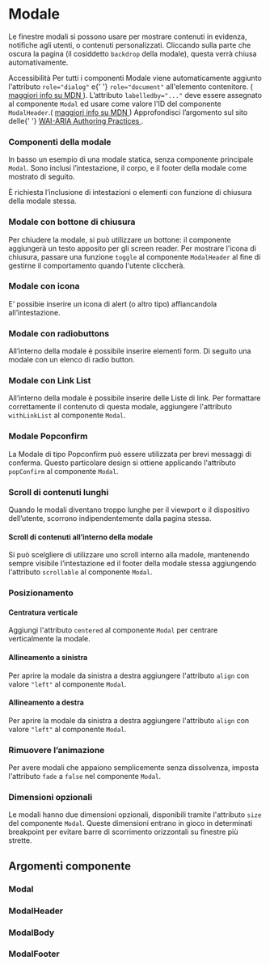 
<Meta title='Documentazione/Componenti/Modale' component={Modal} />

# Modale

Le finestre modali si possono usare per mostrare contenuti in evidenza, notifiche agli utenti, o contenuti personalizzati.
Cliccando sulla parte che oscura la pagina (il cosiddetto `backdrop` della modale), questa verrà chiusa automativamente.

<div className='docs'>
  <Callout color='warning'>
    <CalloutTitle>
      <span className='text'>Accessibilità</span>
    </CalloutTitle>
    <CalloutText>
      Per tutti i componenti Modale viene automaticamente aggiunto l'attributo <Code>role="dialog"</Code> e{' '}
      <Code>role="document"</Code> all'elemento contenitore. (
      <a
        href='https://developer.mozilla.org/en-US/docs/Web/Accessibility/ARIA/ARIA_Techniques/Using_the_dialog_role'
        target='_blank'
        rel='noreferrer'
      >
        maggiori info su MDN
      </a>
      ).
    </CalloutText>
    <CalloutText>
      L’attributo <Code>labelledby="..."</Code> deve essere assegnato al componente <Code>Modal</Code> ed usare come
      valore l'ID del componente <Code>ModalHeader</Code>.(
      <a
        href='https://developer.mozilla.org/en-US/docs/Web/Accessibility/ARIA/ARIA_Techniques/Using_the_aria-labelledby_attribute'
        target='_blank'
        rel='noreferrer'
      >
        maggiori info su MDN
      </a>)
    </CalloutText>
    <CalloutText>
      Approfondisci l’argomento sul sito delle{' '}
      <a href='https://www.w3.org/TR/wai-aria-practices/#dialog_modal' target='_blank' rel='noreferrer'>
        WAI-ARIA Authoring Practices
      </a>
      .
    </CalloutText>
  </Callout>
</div>

### Componenti della modale

In basso un esempio di una modale statica, senza componente principale `Modal`. Sono inclusi l’intestazione, il corpo, e il footer della modale come mostrato di seguito.

<Canvas>
  <Story id='componenti-modal--esempio-base' />
</Canvas>

È richiesta l’inclusione di intestazioni o elementi con funzione di chiusura della modale stessa.

<Canvas>
  <Story id='componenti-modal--modale-base' />
</Canvas>

### Modale con bottone di chiusura

Per chiudere la modale, si può utilizzare un bottone: il componente aggiungerà un testo apposito per gli screen reader.
Per mostrare l'icona di chiusura, passare una funzione `toggle` al componente `ModalHeader` al fine di gestirne il comportamento quando l'utente cliccherà.

<Canvas>
  <Story id='componenti-modal--modale-base-con-bottone-chiusura' />
</Canvas>

### Modale con icona

E’ possibie inserire un icona di alert (o altro tipo) affiancandola all’intestazione.

<Canvas>
  <Story id='componenti-modal--modale-con-icona' />
</Canvas>

### Modale con radiobuttons

All’interno della modale è possibile inserire elementi form. Di seguito una modale con un elenco di radio button.

<Canvas>
  <Story id='componenti-modal--modale-con-form-inputs' />
</Canvas>

### Modale con Link List

All’interno della modale è possibile inserire delle Liste di link. Per formattare correttamente il contenuto di questa modale, aggiungere l'attributo `withLinkList` al componente `Modal`.

<Canvas>
  <Story id='componenti-modal--modale-con-link-list' />
</Canvas>

### Modale Popconfirm

La Modale di tipo Popconfirm può essere utilizzata per brevi messaggi di conferma. Questo particolare design si ottiene applicando l'attributo `popConfirm` al componente `Modal`.

<Canvas>
  <Story id='componenti-modal--modale-pop-confirm' />
</Canvas>

### Scroll di contenuti lunghi

Quando le modali diventano troppo lunghe per il viewport o il dispositivo dell’utente, scorrono indipendentemente dalla pagina stessa.

<Canvas>
  <Story id='componenti-modal--scroll-di-contenuti-lunghi' />
</Canvas>

#### Scroll di contenuti all’interno della modale

Si può scelgliere di utilizzare uno scroll interno alla madole, mantenendo sempre visibile l’intestazione ed il footer della modale stessa aggiungendo l'attributo `scrollable` al componente `Modal`.

<Canvas>
  <Story id='componenti-modal--modale-con-contenuto-scrollabile' />
</Canvas>

### Posizionamento

#### Centratura verticale

Aggiungi l'attributo `centered` al componente `Modal` per centrare verticalmente la modale.

<Canvas>
  <Story id='componenti-modal--centratura-verticale' />
</Canvas>

#### Allineamento a sinistra

Per aprire la modale da sinistra a destra aggiungere l'attributo `align` con valore `"left"` al componente `Modal`.

<Canvas>
  <Story id='componenti-modal--allineamento-a-sinistra' />
</Canvas>

#### Allineamento a destra

Per aprire la modale da sinistra a destra aggiungere l'attributo `align` con valore `"left"` al componente `Modal`.

<Canvas>
  <Story id='componenti-modal--allineamento-a-destra' />
</Canvas>

### Rimuovere l’animazione

Per avere modali che appaiono semplicemente senza dissolvenza, imposta l'attributo `fade` a `false` nel componente `Modal`.

<Canvas>
  <Story id='componenti-modal--rimuovere-lanimazione' />
</Canvas>

### Dimensioni opzionali

Le modali hanno due dimensioni opzionali, disponibili tramite l'attributo `size` del componente `Modal`. Queste dimensioni entrano in gioco in determinati breakpoint per evitare barre di scorrimento orizzontali su finestre più strette.

<Canvas>
  <Story id='componenti-modal--dimensioni' />
</Canvas>

## Argomenti componente

### Modal

<ArgsTable of={Modal} />

### ModalHeader

<ArgsTable of={ModalHeader} />

### ModalBody

<ArgsTable of={ModalBody} />

### ModalFooter

<ArgsTable of={ModalFooter} />
